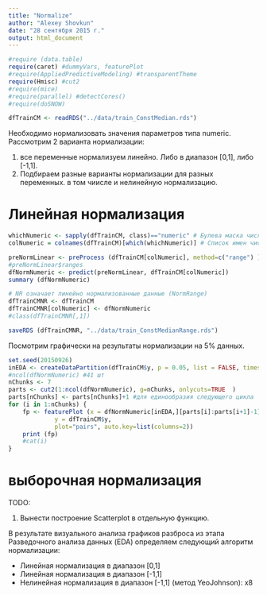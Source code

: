 ```yaml
---
title: "Normalize"
author: "Alexey Shovkun"
date: "28 сентября 2015 г."
output: html_document
---
```


```r
#require (data.table)
require(caret) #dummyVars, featurePlot
#require(AppliedPredictiveModeling) #transparentTheme
require(Hmisc) #cut2
#require(mice)
#require(parallel) #detectCores()
#require(doSNOW)

dfTrainCM <- readRDS("../data/train_ConstMedian.rds")
```

Необходимо нормализовать значения параметров типа numeric. Рассмотрим 2 варианта нормализации:

1. все переменные нормализуем линейно. Либо в диапазон [0,1], либо [-1,1].
2. Подбираем разные варианты нормализации для разных переменных. в том чиисле и нелинейную нормализацию.

# Линейная нормализация

```r
whichNumeric <- sapply(dfTrainCM, class)=="numeric" # Булева маска числовых столбцов
colNumeric = colnames(dfTrainCM)[which(whichNumeric)] # Список имен числовых столбцов

preNormLinear <- preProcess (dfTrainCM[colNumeric], method=c("range") )
#preNormLinear$ranges
dfNormNumeric <- predict(preNormLinear, dfTrainCM[colNumeric])
summary (dfNormNumeric)  

# NR означает линейно нормализованные данные (NormRange)
dfTrainCMNR <- dfTrainCM
dfTrainCMNR[colNumeric] <- dfNormNumeric
#class(dfTrainCMNR[,1])

saveRDS (dfTrainCMNR, "../data/train_ConstMedianRange.rds")
```

Посмотрим графически на результаты нормализации на 5% данных.

```r
set.seed(20150926)
inEDA <- createDataPartition(dfTrainCM$y, p = 0.05, list = FALSE, times = 1)
#ncol(dfNormNumeric) #41 шт
nChunks <- 7
parts <- cut2(1:ncol(dfNormNumeric), g=nChunks, onlycuts=TRUE  )
parts[nChunks] <- parts[nChunks]+1 #для единообразия следующего цикла
for (i in 1:nChunks) {
    fp <- featurePlot (x = dfNormNumeric[inEDA,][parts[i]:parts[i+1]-1],
             y = dfTrainCM$y,
             plot="pairs", auto.key=list(columns=2))
    print (fp)
    #cat(i)
}

```

# выборочная нормализация

TODO:

1. Вынести построение Scatterplot в отдельную функцию.


В результате визуального анализа графиков разброса из этапа Разведочного анализа данных (EDA) определяем следующий алгоритм нормализации:

  - Линейная нормализация в диапазон [0,1] 
  - Линейная нормализация в диапазон [-1,1] 
  - Нелинейная нормализация в диапазон [-1,1] (метод YeoJohnson): x8